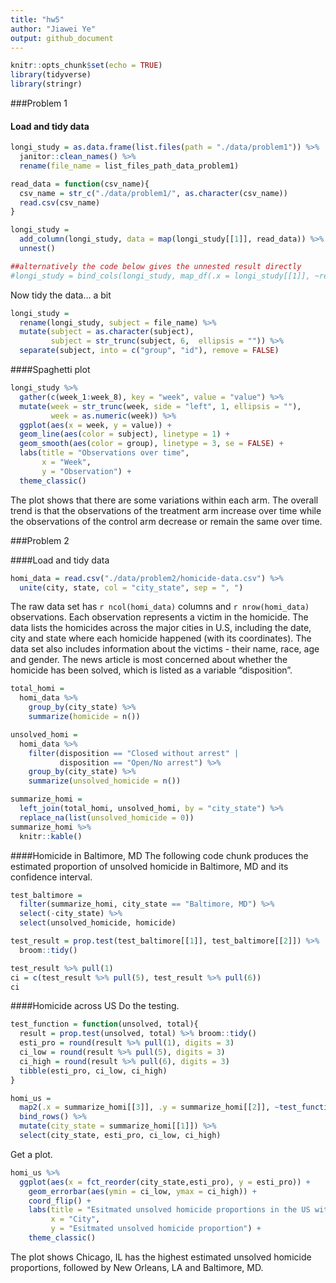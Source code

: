 ```yaml
---
title: "hw5"
author: "Jiawei Ye"
output: github_document
---
```


```r
knitr::opts_chunk$set(echo = TRUE)
library(tidyverse)
library(stringr)
```

###Problem 1

#### Load and tidy data

```r

longi_study = as.data.frame(list.files(path = "./data/problem1")) %>% 
  janitor::clean_names() %>% 
  rename(file_name = list_files_path_data_problem1)

read_data = function(csv_name){
  csv_name = str_c("./data/problem1/", as.character(csv_name))
  read.csv(csv_name)
}

longi_study = 
  add_column(longi_study, data = map(longi_study[[1]], read_data)) %>% 
  unnest()

##alternatively the code below gives the unnested result directly
#longi_study = bind_cols(longi_study, map_df(.x = longi_study[[1]], ~read_data(.x)))
```

Now tidy the data... a bit

```r
longi_study =
  rename(longi_study, subject = file_name) %>% 
  mutate(subject = as.character(subject), 
         subject = str_trunc(subject, 6,  ellipsis = "")) %>% 
  separate(subject, into = c("group", "id"), remove = FALSE)
```

####Spaghetti plot

```r
longi_study %>% 
  gather(c(week_1:week_8), key = "week", value = "value") %>% 
  mutate(week = str_trunc(week, side = "left", 1, ellipsis = ""), 
         week = as.numeric(week)) %>% 
  ggplot(aes(x = week, y = value)) +
  geom_line(aes(color = subject), linetype = 1) +
  geom_smooth(aes(color = group), linetype = 3, se = FALSE) +
  labs(title = "Observations over time", 
       x = "Week", 
       y = "Observation") +
  theme_classic() 
```

The plot shows that there are some variations within each arm. The overall trend is that the observations of the treatment arm increase over time while the observations of the control arm decrease or remain the same over time. 

###Problem 2

####Load and tidy data
```r
homi_data = read.csv("./data/problem2/homicide-data.csv") %>% 
  unite(city, state, col = "city_state", sep = ", ")
```

The raw data set has `r ncol(homi_data)` columns and `r nrow(homi_data)` observations. Each observation represents a victim in the  homicide. The data lists the homicides across the major cities in U.S, including the date, city and state where each homicide happened (with its coordinates). The data set also includes information about the victims - their name, race, age and gender. The news article is most concerned about whether the homicide has been solved, which is listed as a variable "disposition". 

```r
total_homi =  
  homi_data %>% 
    group_by(city_state) %>% 
    summarize(homicide = n())

unsolved_homi = 
  homi_data %>% 
    filter(disposition == "Closed without arrest" | 
           disposition == "Open/No arrest") %>% 
    group_by(city_state) %>% 
    summarize(unsolved_homicide = n())  

summarize_homi = 
  left_join(total_homi, unsolved_homi, by = "city_state") %>% 
  replace_na(list(unsolved_homicide = 0))
summarize_homi %>% 
  knitr::kable()
```

####Homicide in Baltimore, MD
The following code chunk produces the estimated proportion of unsolved homicide in Baltimore, MD and its confidence interval.  
```r
test_baltimore = 
  filter(summarize_homi, city_state == "Baltimore, MD") %>% 
  select(-city_state) %>% 
  select(unsolved_homicide, homicide)

test_result = prop.test(test_baltimore[[1]], test_baltimore[[2]]) %>% 
  broom::tidy()

test_result %>% pull(1)
ci = c(test_result %>% pull(5), test_result %>% pull(6))
ci
```

####Homicide across US
Do the testing.  
```r
test_function = function(unsolved, total){
  result = prop.test(unsolved, total) %>% broom::tidy()
  esti_pro = round(result %>% pull(1), digits = 3)
  ci_low = round(result %>% pull(5), digits = 3)
  ci_high = round(result %>% pull(6), digits = 3)
  tibble(esti_pro, ci_low, ci_high)
}

homi_us = 
  map2(.x = summarize_homi[[3]], .y = summarize_homi[[2]], ~test_function(.x, .y)) %>%
  bind_rows() %>% 
  mutate(city_state = summarize_homi[[1]]) %>% 
  select(city_state, esti_pro, ci_low, ci_high)
```

Get a plot.  
```r
homi_us %>% 
  ggplot(aes(x = fct_reorder(city_state,esti_pro), y = esti_pro)) +
    geom_errorbar(aes(ymin = ci_low, ymax = ci_high)) +
    coord_flip() +
    labs(title = "Esitmated unsolved homicide proportions in the US with confidence intervals", 
         x = "City", 
         y = "Esitmated unsolved homicide proportion") +
    theme_classic()
```

The plot shows Chicago, IL has the highest estimated unsolved homicide proportions, followed by New Orleans, LA and Baltimore, MD. 